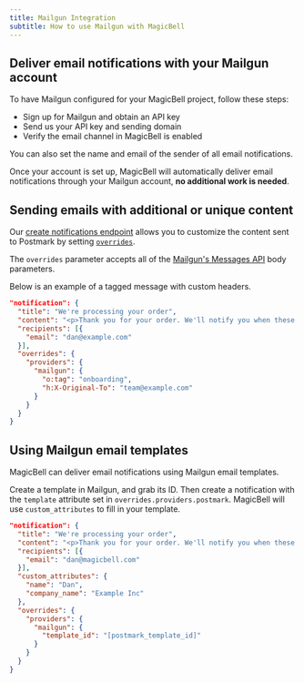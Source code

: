```yaml
---
title: Mailgun Integration
subtitle: How to use Mailgun with MagicBell
---
```


## Deliver email notifications with your Mailgun account

To have Mailgun configured for your MagicBell project, follow these steps:

- Sign up for Mailgun and obtain an API key
- Send us your API key and sending domain
- Verify the email channel in MagicBell is enabled

You can also set the name and email of the sender of all email notifications.

Once your account is set up, MagicBell will automatically deliver email
notifications through your Mailgun account, **no additional work is needed**.

## Sending emails with additional or unique content

Our [create notifications endpoint](https://magicbell.com/docs/rest-api/reference#create-notification)
allows you to customize the content sent to Postmark by setting
[`overrides`](https://magicbell.com/docs/overrides).

The `overrides` parameter accepts all of the [Mailgun's Messages API](https://documentation.mailgun.com/en/latest/api-sending.html#sending)
body parameters.

Below is an example of a tagged message with custom headers.

```json
"notification": {
  "title": "We're processing your order",
  "content": "<p>Thank you for your order. We'll notify you when these items are ready.</p>",
  "recipients": [{
    "email": "dan@example.com"
  }],
  "overrides": {
    "providers": {
      "mailgun": {
        "o:tag": "onboarding",
        "h:X-Original-To": "team@example.com"
      }
    }
  }
}
```

## Using Mailgun email templates

MagicBell can deliver email notifications using Mailgun email templates.

Create a template in Mailgun, and grab its ID. Then create a notification with
the `template` attribute set in `overrides.providers.postmark`. MagicBell will
use `custom_attributes` to fill in your template.

```json
"notification": {
  "title": "We're processing your order",
  "content": "<p>Thank you for your order. We'll notify you when these items are ready.</p>",
  "recipients": [{
    "email": "dan@magicbell.com"
  }],
  "custom_attributes": {
    "name": "Dan",
    "company_name": "Example Inc"
  },
  "overrides": {
    "providers": {
      "mailgun": {
        "template_id": "[postmark_template_id]"
      }
    }
  }
}
```
